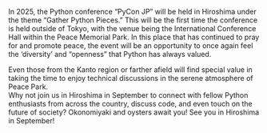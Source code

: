 In 2025, the Python conference “PyCon JP” will be held in Hiroshima under the theme “Gather Python Pieces.” This will be the first time the conference is held outside of Tokyo, with the venue being the International Conference Hall within the Peace Memorial Park. In this place that has continued to pray for and promote peace, the event will be an opportunity to once again feel the ‘diversity’ and “openness” that Python has always valued.

Even those from the Kanto region or farther afield will find special value in taking the time to enjoy technical discussions in the serene atmosphere of Peace Park.  
Why not join us in Hiroshima in September to connect with fellow Python enthusiasts from across the country, discuss code, and even touch on the future of society? Okonomiyaki and oysters await you! See you in Hiroshima in September!
